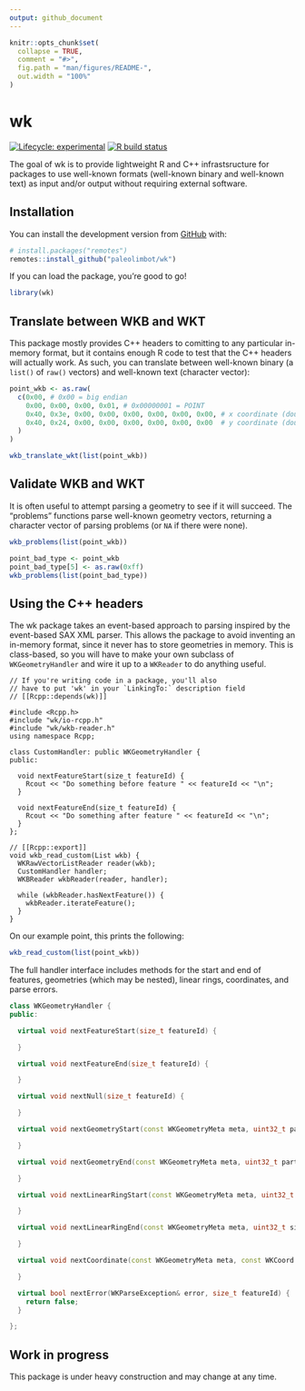 ```yaml
---
output: github_document
---
```


<!-- README.md is generated from README.Rmd. Please edit that file -->

```r
knitr::opts_chunk$set(
  collapse = TRUE,
  comment = "#>",
  fig.path = "man/figures/README-",
  out.width = "100%"
)
```

# wk

<!-- badges: start -->
[![Lifecycle: experimental](https://img.shields.io/badge/lifecycle-experimental-orange.svg)](https://www.tidyverse.org/lifecycle/#experimental)
[![R build status](https://github.com/paleolimbot/wk/workflows/R-CMD-check/badge.svg)](https://github.com/paleolimbot/wk/actions)
<!-- badges: end -->

The goal of wk is to provide lightweight R and C++ infrastsructure for packages to use well-known formats (well-known binary and well-known text) as input and/or output without requiring external software.

## Installation

You can install the development version from [GitHub](https://github.com/) with:

``` r
# install.packages("remotes")
remotes::install_github("paleolimbot/wk")
```

If you can load the package, you're good to go!

```r
library(wk)
```

## Translate between WKB and WKT

This package mostly provides C++ headers to comitting to any particular in-memory format, but it contains enough R code to test that the C++ headers will actually work. As such, you can translate between well-known binary (a `list()` of `raw()` vectors) and well-known text (character vector):

```r
point_wkb <- as.raw(
  c(0x00, # 0x00 = big endian
    0x00, 0x00, 0x00, 0x01, # 0x00000001 = POINT
    0x40, 0x3e, 0x00, 0x00, 0x00, 0x00, 0x00, 0x00, # x coordinate (double)
    0x40, 0x24, 0x00, 0x00, 0x00, 0x00, 0x00, 0x00  # y coordinate (double)
  )
)

wkb_translate_wkt(list(point_wkb))
```

## Validate WKB and WKT

It is often useful to attempt parsing a geometry to see if it will succeed. The "problems" functions parse well-known geometry vectors, returning a character vector of parsing problems (or `NA` if there were none).

```r
wkb_problems(list(point_wkb))

point_bad_type <- point_wkb
point_bad_type[5] <- as.raw(0xff)
wkb_problems(list(point_bad_type))
```

## Using the C++ headers

The wk package takes an event-based approach to parsing inspired by the event-based SAX XML parser. This allows the package to avoid inventing an in-memory format, since it never has to store geometries in memory. This is class-based, so you will have to make your own subclass of `WKGeometryHandler` and wire it up to a `WKReader` to do anything useful.

```Rcpp
// If you're writing code in a package, you'll also
// have to put 'wk' in your `LinkingTo:` description field
// [[Rcpp::depends(wk)]]

#include <Rcpp.h>
#include "wk/io-rcpp.h"
#include "wk/wkb-reader.h"
using namespace Rcpp;

class CustomHandler: public WKGeometryHandler {
public:
  
  void nextFeatureStart(size_t featureId) {
    Rcout << "Do something before feature " << featureId << "\n";
  }
  
  void nextFeatureEnd(size_t featureId) {
    Rcout << "Do something after feature " << featureId << "\n";
  }
};

// [[Rcpp::export]]
void wkb_read_custom(List wkb) {
  WKRawVectorListReader reader(wkb);
  CustomHandler handler;
  WKBReader wkbReader(reader, handler);
  
  while (wkbReader.hasNextFeature()) {
    wkbReader.iterateFeature();
  }
}
```

On our example point, this prints the following:

```r
wkb_read_custom(list(point_wkb))
```

The full handler interface includes methods for the start and end of features, geometries (which may be nested), linear rings, coordinates, and parse errors.

```cpp
class WKGeometryHandler {
public:

  virtual void nextFeatureStart(size_t featureId) {

  }

  virtual void nextFeatureEnd(size_t featureId) {

  }

  virtual void nextNull(size_t featureId) {

  }

  virtual void nextGeometryStart(const WKGeometryMeta meta, uint32_t partId) {

  }

  virtual void nextGeometryEnd(const WKGeometryMeta meta, uint32_t partId) {

  }

  virtual void nextLinearRingStart(const WKGeometryMeta meta, uint32_t size, uint32_t ringId) {

  }

  virtual void nextLinearRingEnd(const WKGeometryMeta meta, uint32_t size, uint32_t ringId) {

  }

  virtual void nextCoordinate(const WKGeometryMeta meta, const WKCoord coord, uint32_t coordId) {

  }

  virtual bool nextError(WKParseException& error, size_t featureId) {
    return false;
  }

};
```

## Work in progress

This package is under heavy construction and may change at any time.
